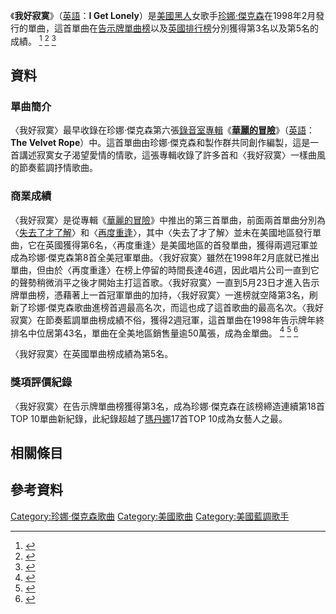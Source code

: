 {{noteTA
|2=zh-cn:珍妮;zh-hant:珍娜;zh-tw:珍娜;zh-hk:珍納;
|3=zh-cn:杰克逊;zh-hant:傑克遜;zh-tw:傑克森;zh-hk:積遜
}}
{{Infobox single
| Name           = 我好寂寞<br />I Get Lonely
| Cover          = 
| Artist         = [[珍娜·傑克森|珍娜·傑克森]]
| Album          = [[The_Velvet_Rope|華麗的冒險]]
| Released       = 1998年2月26日
| Recorded       = 1997年3月<br />1998年1月（混音版）
| Format         = {{hlist|[[CD|CD]]|[[7"_single|7" single]]|[[12"_single|12" single]]|[[錄音帶|錄音帶]]}}
| Genre          = {{hlist|[[節奏藍調|節奏藍調]]|[[靈魂樂|靈魂樂]]}}
| Length         = 5:17（專輯版本）<br />4:03（單曲版本）
| Label          = [[維京唱片|維京唱片]]
| Writer         = 珍娜·傑克森<br />吉米·吉姆與特里·李維斯
| Producer       = {{hlist|Janet Jackson|Jimmy Jam and Terry Lewis}}
| Last single    = "[[Together_Again_(珍娜·傑克森單曲)|Together Again]]"<br>(1997)
| This single    = "'''I Get Lonely'''"<br>(1998)
| Next single    = "[[再深入一點_(珍娜·傑克森單曲)|Go Deep]]"<br>(1998)
}}
《'''我好寂寞'''》（[[英語|英語]]：'''I Get Lonely'''）是[[美國|美國]][[黑人|黑人]]女歌手[[珍娜·傑克森|珍娜·傑克森]]在1998年2月發行的單曲，這首單曲在[[告示牌百强单曲榜|告示牌單曲榜]]以及[[英國單曲排行榜|英國排行榜]]分別獲得第3名以及第5名的成績。
<ref>{{Cite web |url=http://www.billboard.com/artist/304191/janet-jackson/chart?f=379 |title=美國告示牌官網珍娜·傑克森成績 |access-date=2016-09-16 |archive-date=2016-07-02 |archive-url=https://web.archive.org/web/20160702111404/http://www.billboard.com/artist/304191/janet-jackson/chart?f=379 |dead-url=no }}</ref>
<ref>{{Cite web |url=http://www.officialcharts.com/artist/42628/janet-jackson/ |title=英國排行榜官網珍娜·傑克森單曲專輯成績 |access-date=2016-09-16 |archive-date=2015-06-24 |archive-url=https://web.archive.org/web/20150624003047/http://www.officialcharts.com/artist/42628/janet-jackson/ |dead-url=no }}</ref>
<ref>{{Cite web |url=http://www.umusic.com.tw/album.php?id=3787 |title=台灣環球唱片官網珍娜·傑克森作品介紹 |access-date=2016-09-16 |archive-date=2016-10-11 |archive-url=https://web.archive.org/web/20161011005417/http://www.umusic.com.tw/album.php?id=3787 |dead-url=no }}</ref>
==資料==
===單曲簡介===
〈我好寂寞〉最早收錄在珍娜·傑克森第六張[[錄音室專輯|錄音室專輯]]《'''[[The_Velvet_Rope|華麗的冒險]]'''》（[[英語|英語]]：'''The Velvet Rope'''）中。這首單曲由珍娜·傑克森和製作群共同創作編製，這是一首講述寂寞女子渴望愛情的情歌，這張專輯收錄了許多首和〈我好寂寞〉一樣曲風的節奏藍調抒情歌曲。

===商業成績===
〈我好寂寞〉是從專輯《[[The_Velvet_Rope|華麗的冒險]]》中推出的第三首單曲，前面兩首單曲分別為〈[[失去了才了解_(珍娜·傑克森單曲)|失去了才了解]]〉和〈[[Together_Again_(珍娜·傑克森單曲)|再度重逢]]〉，其中〈失去了才了解〉並未在美國地區發行單曲，它在英國獲得第6名，〈再度重逢〉是美國地區的首發單曲，獲得兩週冠軍並成為珍娜·傑克森第8首全美冠軍單曲。〈我好寂寞〉雖然在1998年2月底就已推出單曲，但由於〈再度重逢〉在榜上停留的時間長達46週，因此唱片公司一直到它的聲勢稍微消平之後才開始主打這首歌。〈我好寂寞〉一直到5月23日才進入告示牌單曲榜，憑藉著上一首冠軍單曲的加持，〈我好寂寞〉一進榜就空降第3名，刷新了珍娜·傑克森歌曲進榜首週最高名次，而這也成了這首歌曲的最高名次。〈我好寂寞〉在節奏藍調單曲榜成績不俗，獲得2週冠軍，這首單曲在1998年告示牌年終排名中位居第43名，單曲在全美地區銷售量逾50萬張，成為金單曲。
<ref>{{Cite web |url=http://www.billboard.com/charts/hot-100/1998-05-23 |title=1998-05-23告示牌單曲榜 |access-date=2016-09-17 |archive-date=2015-06-21 |archive-url=https://web.archive.org/web/20150621065806/http://www.billboard.com/charts/hot-100/1998-05-23 |dead-url=no }}</ref>
<ref>{{Cite web |url=http://www.billboard.com/charts/r-b-hip-hop-songs/1998-05-23 |title=1998-05-23告示牌節奏藍調單曲榜 |access-date=2016-09-17 |archive-date=2018-03-30 |archive-url=https://web.archive.org/web/20180330062215/https://www.billboard.com/charts/r-b-hip-hop-songs/1998-05-23 |dead-url=no }}</ref>
<ref>{{Cite web |url=http://www.riaa.com/gold-platinum/?tab_active=default-award&se=Janet+Jackson#search_section |title=美國RIAA官網珍娜·傑克森銷售認證 |access-date=2016-09-17 |archive-date=2016-08-10 |archive-url=https://web.archive.org/web/20160810032410/http://www.riaa.com/gold-platinum/?tab_active=default-award&se=Janet+Jackson#search_section |dead-url=no }}</ref>

〈我好寂寞〉在英國單曲榜成績為第5名。
===獎項評價紀錄===
〈我好寂寞〉在告示牌單曲榜獲得第3名，成為珍娜·傑克森在該榜締造連續第18首TOP 10單曲新紀錄，此紀錄超越了[[瑪丹娜|瑪丹娜]]17首TOP 10成為女藝人之最。
==相關條目==
{{main|珍妮·杰克逊的音乐作品}}
==參考資料==
{{reflist|3}}
[[Category:珍娜·傑克森歌曲|Category:珍娜·傑克森歌曲]]
[[Category:美國歌曲|Category:美國歌曲]]
[[Category:美國藍調歌手|Category:美國藍調歌手]]
